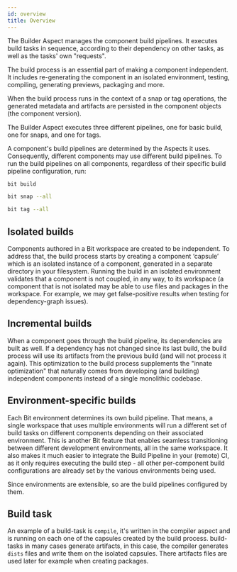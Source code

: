 ```yaml
---
id: overview
title: Overview
---
```


The Builder Aspect manages the component build pipelines. It executes build tasks in sequence, according to their dependency on other tasks, as well as the tasks' own "requests".

The build process is an essential part of making a component independent. It includes re-generating the component in an isolated environment, testing, compiling, generating previews, packaging and more.

When the build process runs in the context of a snap or tag operations, the generated metadata and artifacts are persisted in the component objects (the component version).

The Builder Aspect executes three different pipelines, one for basic build, one for snaps, and one for tags.

A component's build pipelines are determined by the Aspects it uses. Consequently, different components may use different build pipelines.
To run the build pipelines on all components, regardless of their specific build pipeline configuration, run:

```bash title="Build pipeline (output does not persist"
bit build
```

```bash title="Build pipeline + snap pipeline (output is persisted in component versions)"
bit snap --all
```

```bash title="Build pipeline + tag pipeline (output is persisted in component versions)"
bit tag --all
```

## Isolated builds

Components authored in a Bit workspace are created to be independent.
To address that, the build process starts by creating a component ‘capsule’ which is an isolated instance of a component, generated in a separate directory in your filesystem.
Running the build in an isolated environment validates that a component is not coupled, in any way, to its workspace (a component that is not isolated may be able to use files and packages in the workspace.
For example, we may get false-positive results when testing for dependency-graph issues).

## Incremental builds

When a component goes through the build pipeline, its dependencies are built as well. If a dependency has not changed since its last build, the build process will use its artifacts from the previous build (and will not process it again). This optimization to the build process supplements the "innate optimization" that naturally comes from developing (and building) independent components instead of a single monolithic codebase.

## Environment-specific builds

Each Bit environment determines its own build pipeline. That means, a single workspace that uses multiple environments will run a different set of build tasks on different components depending on their associated environment. This is another Bit feature that enables seamless transitioning between different development environments, all in the same workspace. It also makes it much easier to integrate the Build Pipeline in your (remote) CI, as it only requires executing the build step - all other per-component build configurations are already set by the various environments being used.

Since environments are extensible, so are the build pipelines configured by them.

## Build task

An example of a build-task is `compile`, it's written in the compiler aspect and is running on each one of the capsules created by the build process. build-tasks in many cases generate artifacts, in this case, the compiler generates `dists` files and write them on the isolated capsules. There artifacts files are used later for example when creating packages.
